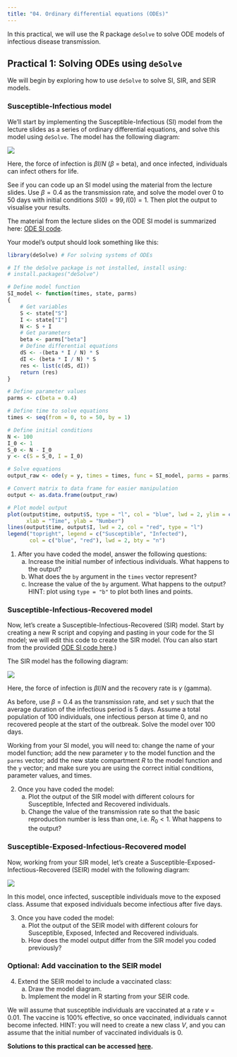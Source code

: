 ```yaml
---
title: "04. Ordinary differential equations (ODEs)"
---
```


In this practical, we will use the R package `deSolve` to solve ODE models of infectious disease transmission.

## Practical 1: Solving ODEs using `deSolve`

We will begin by exploring how to use `deSolve` to solve SI, SIR, and SEIR models.

### Susceptible-Infectious model

We'll start by implementing the Susceptible-Infectious (SI) model from the lecture slides as a series of ordinary differential equations, and solve this model using `deSolve`. The model has the following diagram:

![](images/SI_diagram.png)

Here, the force of infection is $\beta I/N$ ($\beta$ = beta), and once infected, individuals can infect others for life.

See if you can code up an SI model using the material from the lecture slides. Use $\beta = 0.4$ as the transmission rate, and solve the model over 0 to 50 days with initial conditions $S(0) = 99, I(0) = 1$. Then plot the output to visualise your results.

The material from the lecture slides on the ODE SI model is summarized here: [ODE SI code](04_ODEs_SI_code.qmd).

Your model's output should look something like this:
```r
library(deSolve) # For solving systems of ODEs

# If the deSolve package is not installed, install using:
# install.packages("deSolve")

# Define model function
SI_model <- function(times, state, parms)
{
    # Get variables
    S <- state["S"]
    I <- state["I"]
    N <- S + I
    # Get parameters
    beta <- parms["beta"]
    # Define differential equations
    dS <- -(beta * I / N) * S
    dI <- (beta * I / N) * S
    res <- list(c(dS, dI))
    return (res)
}

# Define parameter values
parms <- c(beta = 0.4)

# Define time to solve equations
times <- seq(from = 0, to = 50, by = 1)

# Define initial conditions
N <- 100
I_0 <- 1
S_0 <- N - I_0
y <- c(S = S_0, I = I_0)

# Solve equations
output_raw <- ode(y = y, times = times, func = SI_model, parms = parms)

# Convert matrix to data frame for easier manipulation
output <- as.data.frame(output_raw)

# Plot model output
plot(output$time, output$S, type = "l", col = "blue", lwd = 2, ylim = c(0, N),
      xlab = "Time", ylab = "Number")
lines(output$time, output$I, lwd = 2, col = "red", type = "l")
legend("topright", legend = c("Susceptible", "Infected"),
       col = c("blue", "red"), lwd = 2, bty = "n")
```

1.  After you have coded the model, answer the following questions:
    (a) Increase the initial number of infectious individuals. What happens to the output?
    (b) What does the `by` argument in the `times` vector represent?
    (c) Increase the value of the `by` argument. What happens to the output? HINT: plot using `type = "b"` to plot both lines and points.

### Susceptible-Infectious-Recovered model

Now, let's create a Susceptible-Infectious-Recovered (SIR) model. Start by creating a new R script and copying and pasting in your code for the SI model; we will edit this code to create the SIR model. (You can also start from the provided [ODE SI code here](04_ODEs_SI_code.qmd).)

The SIR model has the following diagram:

![](images/SIR_diagram.png)

Here, the force of infection is $\beta I/N$ and the recovery rate is $\gamma$ (gamma).

As before, use $\beta = 0.4$ as the transmission rate, and set $\gamma$ such that the average duration of the infectious period is 5 days. Assume a total population of 100 individuals, one infectious person at time 0, and no recovered people at the start of the outbreak. Solve the model over 100 days.

Working from your SI model, you will need to: change the name of your model function; add the new parameter $\gamma$ to the model function and the `parms` vector; add the new state compartment $R$ to the model function and the `y` vector; and make sure you are using the correct initial conditions, parameter values, and times. 

2.  Once you have coded the model:
    (a) Plot the output of the SIR model with different colours for Susceptible, Infected and Recovered individuals.
    (b) Change the value of the transmission rate so that the basic reproduction number is less than one, i.e. $R_0 < 1$. What happens to the output?

### Susceptible-Exposed-Infectious-Recovered model

Now, working from your SIR model, let's create a Susceptible-Exposed-Infectious-Recovered (SEIR) model with the following diagram: 

![](images/SEIR_diagram.png)

In this model, once infected, susceptible individuals move to the exposed class. Assume that exposed individuals become infectious after five days. 

3.  Once you have coded the model:
    (a) Plot the output of the SEIR model with different colours for Susceptible, Exposed, Infected and Recovered individuals.
    (b) How does the model output differ from the SIR model you coded previously?

### Optional: Add vaccination to the SEIR model

4.  Extend the SEIR model to include a vaccinated class:
    (a) Draw the model diagram.
    (b) Implement the model in R starting from your SEIR code.

We will assume that susceptible individuals are vaccinated at a rate $v = 0.01$. The vaccine is 100% effective, so once vaccinated, individuals cannot become infected. HINT: you will need to create a new class $V$, and you can assume that the initial number of vaccinated individuals is 0.

**Solutions to this practical can be accessed [here](04_ODEs_solutions.qmd).**
